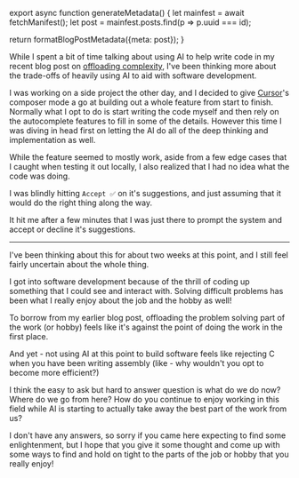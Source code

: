

export async function generateMetadata() {
  let mainfest = await fetchManifest();
  let post = mainfest.posts.find(p => p.uuid === id);

  return formatBlogPostMetadata({meta: post});
}

<BlogPage id={id}>

While I spent a bit of time talking about using AI to help write code in my recent blog post on [offloading complexity](/blog/2024/october/offload-complexity), I've been thinking more about the trade-offs of heavily using AI to aid with software development.

I was working on a side project the other day, and I decided to give [Cursor](https://www.cursor.com/)'s composer mode a go at building out a whole feature from start to finish. Normally what I opt to do is start writing the code myself and then rely on the autocomplete features to fill in some of the details. However this time I was diving in head first on letting the AI do all of the deep thinking and implementation as well.

While the feature seemed to mostly work, aside from a few edge cases that I caught when testing it out locally, I also realized that I had no idea what the code was doing. 

I was blindly hitting `Accept ✅` on it's suggestions, and just assuming that it would do the right thing along the way.

It hit me after a few minutes that I was just there to prompt the system and accept or decline it's suggestions.

---

I've been thinking about this for about two weeks at this point, and I still feel fairly uncertain about the whole thing.

I got into software development because of the thrill of coding up something that I could see and interact with. Solving difficult problems has been what I really enjoy about the job and the hobby as well!

To borrow from my earlier blog post, offloading the problem solving part of the work (or hobby) feels like it's against the point of doing the work in the first place.

And yet - not using AI at this point to build software feels like rejecting C when you have been writing assembly (like - why wouldn't you opt to become more efficient?)

I think the easy to ask but hard to answer question is what do we do now? Where do we go from here? How do you continue to enjoy working in this field while AI is starting to actually take away the best part of the work from us?

I don't have any answers, so sorry if you came here expecting to find some enlightenment, but I hope that you give it some thought and come up with some ways to find and hold on tight to the parts of the job or hobby that you really enjoy!

</BlogPage>
